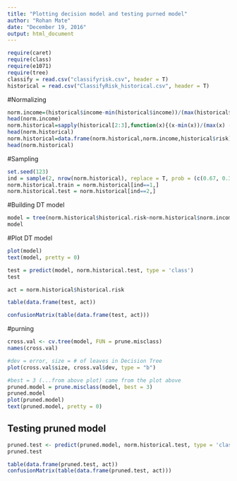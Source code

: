 ---
title: "Plotting decision model and testing purned model"
author: "Rohan Mate"
date: "December 19, 2016"
output: html_document
---
```{r}
require(caret)
require(class)
require(e1071)
require(tree)
classify = read.csv("classifyrisk.csv", header = T)
historical = read.csv("ClassifyRisk_historical.csv", header = T)
``` 


#Normalizing
```{r}
norm.income=(historical$income-min(historical$income))/(max(historical$income)-min(historical$income))
head(norm.income)
norm.historical=sapply(historical[2:3],function(x){(x-min(x))/(max(x) - min(x))})
head(norm.historical)
norm.historical=data.frame(norm.historical,norm.income,historical$risk)
head(norm.historical)
```


#Sampling 
```{r}
set.seed(123)
ind = sample(2, nrow(norm.historical), replace = T, prob = (c(0.67, 0.33)))
norm.historical.train = norm.historical[ind==1,]
norm.historical.test = norm.historical[ind==2,]
```

#Building DT model
```{r}
model = tree(norm.historical$historical.risk~norm.historical$norm.income+norm.historical$loans+norm.historical$age)
model
```

#Plot DT model
```{r}
plot(model)
text(model, pretty = 0)
```


```{r}
test = predict(model, norm.historical.test, type = 'class')
test

act = norm.historical$historical.risk

table(data.frame(test, act))

confusionMatrix(table(data.frame(test, act)))
```

#purning
```{r}
cross.val <- cv.tree(model, FUN = prune.misclass)
names(cross.val)

#dev = error, size = # of leaves in Decision Tree
plot(cross.val$size, cross.val$dev, type = "b")

#best = 3 (...from above plot) came from the plot above
pruned.model = prune.misclass(model, best = 3)
pruned.model
plot(pruned.model)
text(pruned.model, pretty = 0)
```

## Testing pruned model
```{r}
pruned.test <- predict(pruned.model, norm.historical.test, type = 'class')
pruned.test

table(data.frame(pruned.test, act))
confusionMatrix(table(data.frame(pruned.test, act)))
```


